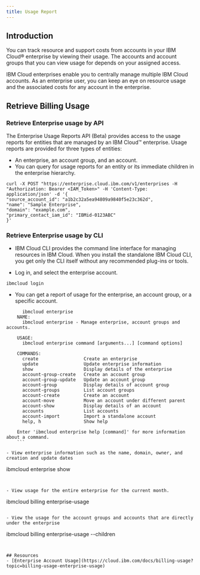 ```yaml
---
title: Usage Report
---
```



<PageDescription>

</PageDescription>

## Introduction

You can track resource and support costs from accounts in your IBM Cloud® enterprise by viewing their usage. The accounts and account groups that you can view usage for depends on your assigned access.

IBM Cloud enterprises enable you to centrally manage multiple IBM Cloud accounts. As an enterprise user, you can keep an eye on resource usage and the associated costs for any account in the enterprise.

## Retrieve Billing Usage 

### Retrieve Enterprise usage by API

The Enterprise Usage Reports API (Beta) provides access to the usage reports for entities that are managed by an IBM Cloud™ enterprise. Usage reports are provided for three types of entities: 
  - An enterprise, an account group, and an account. 
  - You can query for usage reports for an entity or its immediate children in the enterprise hierarchy. 

  ```
  curl -X POST "https://enterprise.cloud.ibm.com/v1/enterprises -H "Authorization: Bearer <IAM_Token>" -H 'Content-Type: application/json' -d '{
  "source_account_id": "a1b2c32a5ea94809a9840f5e23c362d",
  "name": "Sample Enterprise",
  "domain": "example.com",
  "primary_contact_iam_id": "IBMid-0123ABC"
  }'
  ```



### Retrieve Enterprise usage by CLI
  - IBM Cloud CLI provides the command line interface for managing resources in IBM Cloud. When you install the standalone IBM Cloud CLI, you get only the CLI itself without any recommended plug-ins or tools.

  - Log in, and select the enterprise account.
   
   ```
   ibmcloud login
   ```

  - You can get a report of usage for the enterprise, an account group, or a specific account.
  
  ```
        ibmcloud enterprise 
      NAME:
        ibmcloud enterprise - Manage enterprise, account groups and accounts.

      USAGE:
        ibmcloud enterprise command [arguments...] [command options]

      COMMANDS:
        create                 Create an enterprise
        update                 Update enterprise information
        show                   Display details of the enterprise
        account-group-create   Create an account group
        account-group-update   Update an account group
        account-group          Display details of account group
        account-groups         List account groups
        account-create         Create an account
        account-move           Move an account under different parent
        account-show           Display details of an account
        accounts               List accounts
        account-import         Import a standalone account
        help, h                Show help

      Enter 'ibmcloud enterprise help [command]' for more information about a command.
      ```

  - View enterprise information such as the name, domain, owner, and creation and update dates

  ```     
  ibmcloud enterprise show
  ```


  - View usage for the entire enterprise for the current month.

  ```
  ibmcloud billing enterprise-usage
  ```

  - View the usage for the account groups and accounts that are directly under the enterprise

  ```   
  ibmcloud billing enterprise-usage --children
  ```


## Resources
- [Enterprise Account Usage](https://cloud.ibm.com/docs/billing-usage?topic=billing-usage-enterprise-usage)